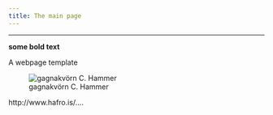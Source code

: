 ```yaml
---
title: The main page
---
```

***
**some bold text**

A webpage template



![gagnakvörn C. Hammer](images/gagnakvorn.png)

http://www.hafro.is/....
